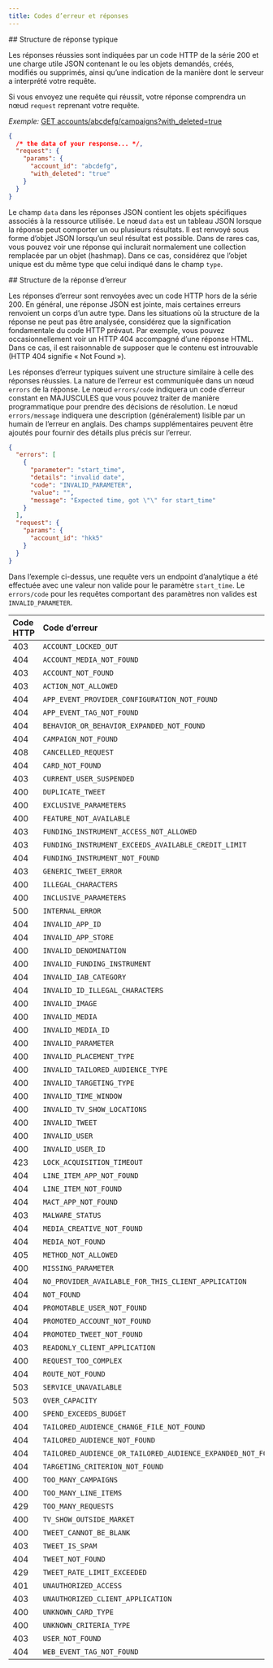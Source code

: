 ```yaml
---
title: Codes d’erreur et réponses
---
```


<div id="typical-response-structure">
  ## Structure de réponse typique
</div>

Les réponses réussies sont indiquées par un code HTTP de la série 200 et une charge utile JSON contenant le ou les objets demandés, créés, modifiés ou supprimés, ainsi qu’une indication de la manière dont le serveur a interprété votre requête.

Si vous envoyez une requête qui réussit, votre réponse comprendra un nœud `request` reprenant votre requête.

_Exemple:_ [GET accounts/abcdefg/campaigns?with\_deleted=true](/fr/x-ads-api/campaign-management#campaigns)

```json
{
  /* the data of your response... */,
  "request": {
    "params": {
      "account_id": "abcdefg",
      "with_deleted": "true"
    }
  }
}
```

Le champ `data` dans les réponses JSON contient les objets spécifiques associés à la ressource utilisée. Le nœud `data` est un tableau JSON lorsque la réponse peut comporter un ou plusieurs résultats. Il est renvoyé sous forme d’objet JSON lorsqu’un seul résultat est possible. Dans de rares cas, vous pouvez voir une réponse qui inclurait normalement une collection remplacée par un objet (hashmap). Dans ce cas, considérez que l’objet unique est du même type que celui indiqué dans le champ `type`.

<div id="error-response-structure">
  ## Structure de la réponse d’erreur
</div>

Les réponses d’erreur sont renvoyées avec un code HTTP hors de la série 200. En général, une réponse JSON est jointe, mais certaines erreurs renvoient un corps d’un autre type. Dans les situations où la structure de la réponse ne peut pas être analysée, considérez que la signification fondamentale du code HTTP prévaut. Par exemple, vous pouvez occasionnellement voir un HTTP 404 accompagné d’une réponse HTML. Dans ce cas, il est raisonnable de supposer que le contenu est introuvable (HTTP 404 signifie « Not Found »).

Les réponses d’erreur typiques suivent une structure similaire à celle des réponses réussies. La nature de l’erreur est communiquée dans un nœud `errors` de la réponse. Le nœud `errors/code` indiquera un code d’erreur constant en MAJUSCULES que vous pouvez traiter de manière programmatique pour prendre des décisions de résolution. Le nœud `errors/message` indiquera une description (généralement) lisible par un humain de l’erreur en anglais. Des champs supplémentaires peuvent être ajoutés pour fournir des détails plus précis sur l’erreur.

```json
{
  "errors": [
    {
      "parameter": "start_time",
      "details": "invalid date",
      "code": "INVALID_PARAMETER",
      "value": "",
      "message": "Expected time, got \"\" for start_time"
    }
  ],
  "request": {
    "params": {
      "account_id": "hkk5"
    }
  }
}
```

Dans l’exemple ci-dessus, une requête vers un endpoint d’analytique a été effectuée avec une valeur non valide pour le paramètre `start_time`. Le `errors/code` pour les requêtes comportant des paramètres non valides est `INVALID_PARAMETER`.

| Code HTTP | Code d’erreur |
| :--- | :--- |
| 403 | `ACCOUNT_LOCKED_OUT` |
| 404 | `ACCOUNT_MEDIA_NOT_FOUND` |
| 403 | `ACCOUNT_NOT_FOUND` |
| 403 | `ACTION_NOT_ALLOWED` |
| 404 | `APP_EVENT_PROVIDER_CONFIGURATION_NOT_FOUND` |
| 404 | `APP_EVENT_TAG_NOT_FOUND` |
| 404 | `BEHAVIOR_OR_BEHAVIOR_EXPANDED_NOT_FOUND` |
| 404 | `CAMPAIGN_NOT_FOUND` |
| 408 | `CANCELLED_REQUEST` |
| 404 | `CARD_NOT_FOUND` |
| 403 | `CURRENT_USER_SUSPENDED` |
| 400 | `DUPLICATE_TWEET` |
| 400 | `EXCLUSIVE_PARAMETERS` |
| 400 | `FEATURE_NOT_AVAILABLE` |
| 403 | `FUNDING_INSTRUMENT_ACCESS_NOT_ALLOWED` |
| 403 | `FUNDING_INSTRUMENT_EXCEEDS_AVAILABLE_CREDIT_LIMIT` |
| 404 | `FUNDING_INSTRUMENT_NOT_FOUND` |
| 403 | `GENERIC_TWEET_ERROR` |
| 400 | `ILLEGAL_CHARACTERS` |
| 400 | `INCLUSIVE_PARAMETERS` |
| 500 | `INTERNAL_ERROR` |
| 404 | `INVALID_APP_ID` |
| 404 | `INVALID_APP_STORE` |
| 400 | `INVALID_DENOMINATION` |
| 400 | `INVALID_FUNDING_INSTRUMENT` |
| 404 | `INVALID_IAB_CATEGORY` |
| 404 | `INVALID_ID_ILLEGAL_CHARACTERS` |
| 400 | `INVALID_IMAGE` |
| 400 | `INVALID_MEDIA` |
| 400 | `INVALID_MEDIA_ID` |
| 400 | `INVALID_PARAMETER` |
| 400 | `INVALID_PLACEMENT_TYPE` |
| 400 | `INVALID_TAILORED_AUDIENCE_TYPE` |
| 400 | `INVALID_TARGETING_TYPE` |
| 400 | `INVALID_TIME_WINDOW` |
| 400 | `INVALID_TV_SHOW_LOCATIONS` |
| 400 | `INVALID_TWEET` |
| 400 | `INVALID_USER` |
| 400 | `INVALID_USER_ID` |
| 423 | `LOCK_ACQUISITION_TIMEOUT` |
| 404 | `LINE_ITEM_APP_NOT_FOUND` |
| 404 | `LINE_ITEM_NOT_FOUND` |
| 404 | `MACT_APP_NOT_FOUND` |
| 403 | `MALWARE_STATUS` |
| 404 | `MEDIA_CREATIVE_NOT_FOUND` |
| 404 | `MEDIA_NOT_FOUND` |
| 405 | `METHOD_NOT_ALLOWED` |
| 400 | `MISSING_PARAMETER` |
| 404 | `NO_PROVIDER_AVAILABLE_FOR_THIS_CLIENT_APPLICATION` |
| 404 | `NOT_FOUND` |
| 404 | `PROMOTABLE_USER_NOT_FOUND` |
| 404 | `PROMOTED_ACCOUNT_NOT_FOUND` |
| 404 | `PROMOTED_TWEET_NOT_FOUND` |
| 403 | `READONLY_CLIENT_APPLICATION` |
| 400 | `REQUEST_TOO_COMPLEX` |
| 404 | `ROUTE_NOT_FOUND` |
| 503 | `SERVICE_UNAVAILABLE` |
| 503 | `OVER_CAPACITY` |
| 400 | `SPEND_EXCEEDS_BUDGET` |
| 404 | `TAILORED_AUDIENCE_CHANGE_FILE_NOT_FOUND` |
| 404 | `TAILORED_AUDIENCE_NOT_FOUND` |
| 404 | `TAILORED_AUDIENCE_OR_TAILORED_AUDIENCE_EXPANDED_NOT_FOUND` |
| 404 | `TARGETING_CRITERION_NOT_FOUND` |
| 400 | `TOO_MANY_CAMPAIGNS` |
| 400 | `TOO_MANY_LINE_ITEMS` |
| 429 | `TOO_MANY_REQUESTS` |
| 400 | `TV_SHOW_OUTSIDE_MARKET` |
| 400 | `TWEET_CANNOT_BE_BLANK` |
| 403 | `TWEET_IS_SPAM` |
| 404 | `TWEET_NOT_FOUND` |
| 429 | `TWEET_RATE_LIMIT_EXCEEDED` |
| 401 | `UNAUTHORIZED_ACCESS` |
| 403 | `UNAUTHORIZED_CLIENT_APPLICATION` |
| 400 | `UNKNOWN_CARD_TYPE` |
| 400 | `UNKNOWN_CRITERIA_TYPE` |
| 403 | `USER_NOT_FOUND` |
| 404 | `WEB_EVENT_TAG_NOT_FOUND` |